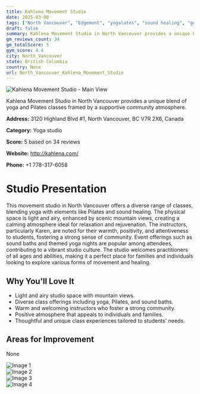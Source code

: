 ```yaml
---
title: Kahlena Movement Studio
date: 2025-03-08
tags: ["North Vancouver", "Edgemont", "yogalates", "sound healing", "gentle yoga", "community", "atmosphere", "North Vancouver"]  
draft: false
summary: Kahlena Movement Studio in North Vancouver provides a unique blend of yoga and Pilates classes framed by a supportive community atmosphere.
gm_reviews_count: 34
gm_totalScore: 5
gym_score: 4.4
city: North_Vancouver
state: British Columbia
country: None
url: North_Vancouver_Kahlena_Movement_Studio
---
```


<div className="aspect-[16/9] relative my-8">
  <img 
    src="https://lh5.googleusercontent.com/p/AF1QipP1_zjOLos6K80yK18OraFG-_vuU8B2DPOEKx52=w1920-h1080-k-no"
    alt="Kahlena Movement Studio - Main View"
    className="object-cover absolute inset-0 w-full h-full rounded-lg"
  />
</div>

Kahlena Movement Studio in North Vancouver provides a unique blend of yoga and Pilates classes framed by a supportive community atmosphere.

**Address:** 3120 Highland Blvd #1, North Vancouver, BC V7R 2X6, Canada

**Category:** Yoga studio

**Score:** 5 based on 34 reviews

**Website:** http://kahlena.com/

**Phone:** +1 778-317-6058

# Studio Presentation

This movement studio in North Vancouver offers a diverse range of classes, blending yoga with elements like Pilates and sound healing. The physical space is light and airy, enhanced by scenic mountain views, creating a calming atmosphere ideal for relaxation and rejuvenation. The instructors, particularly Karen, are noted for their warmth, positivity, and attentiveness to students, fostering a strong sense of community. Event offerings such as sound baths and themed yoga nights are popular among attendees, contributing to a vibrant studio culture. The studio welcomes practitioners of all ages and abilities, making it a perfect place for families and individuals looking to explore various forms of movement and healing.



## Why You'll Love It

- Light and airy studio space with mountain views.
- Diverse class offerings including yoga, Pilates, and sound baths.
- Warm and welcoming instructors who foster a strong community.
- Positive atmosphere that appeals to individuals and families.
- Thoughtful and unique class experiences tailored to students' needs.

## Areas for Improvement

None

<div className="grid grid-cols-1 xl:grid-cols-2 gap-4 my-8">
<div className="aspect-[4/3] relative"><img src="https://lh3.googleusercontent.com/p/AF1QipOAv8zh7qYChIcMoVEoCU79E4DxHg9el0v3qXtU=w1920-h1080-k-no" alt="Image 1" className="object-cover absolute inset-0 w-full h-full rounded-lg" /></div>
<div className="aspect-[4/3] relative"><img src="https://lh5.googleusercontent.com/p/AF1QipN7_NxoVBfgkFIch-H36TSH9tn9Sr2yaJ0SvX4u=w1920-h1080-k-no" alt="Image 2" className="object-cover absolute inset-0 w-full h-full rounded-lg" /></div>
<div className="aspect-[4/3] relative"><img src="https://lh5.googleusercontent.com/p/AF1QipM3aN75Ceo183HrhgjPdeL0yLdkvNX-pu8129V-=w1920-h1080-k-no" alt="Image 3" className="object-cover absolute inset-0 w-full h-full rounded-lg" /></div>
<div className="aspect-[4/3] relative"><img src="https://lh5.googleusercontent.com/p/AF1QipN2MZ3ndNykWD_-onjjx-s84PSGAmwfp2VAY5tg=w1920-h1080-k-no" alt="Image 4" className="object-cover absolute inset-0 w-full h-full rounded-lg" /></div>
</div>